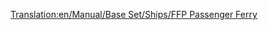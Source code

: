 [[Translation:en/Manual/Base Set/Ships/FFP Passenger Ferry]]

{{zh/Manual/Base Set/Ships/Ships|名称=FFP Passenger 渡船
|Image=[[File:en/Manual/Base Set/Ships/Ferry.png|FFP Passenger 渡船]]
|售价=£21,325 ($42,650)
|速度=64 km/h (40 mph)
|运行成本=£1,312 ($2,624)
|设计时间=1971
|寿命=30
|运载能力=130 位乘客
|描述=FFP客运渡轮是一种慢速客运渡轮，专为长距离港口到港口而设计。它的速度是其 MPS 表亲的两倍，容量更高，成本更高，运行成本略低。缺点是，如果从 1920 年或 1950 年开始，则需要一段时间才能引入。
|原型=这是虚构的。
}}